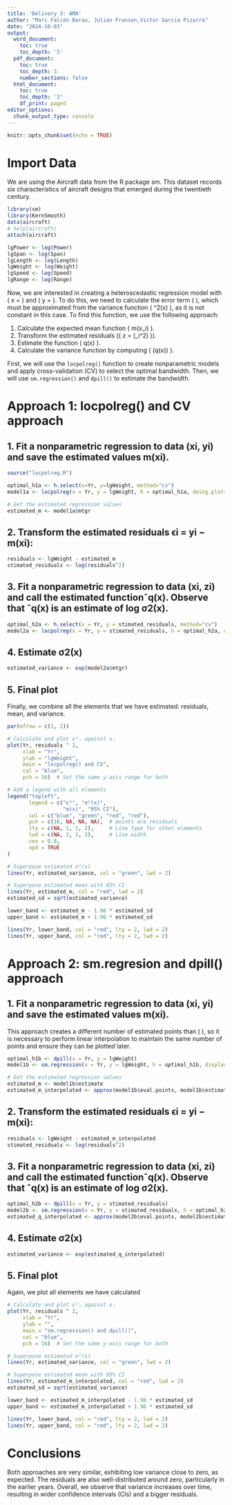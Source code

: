```yaml
---
title: 'Delivery 3: AMA'
author: "Marc Falcón Barau, Julian Fransen,Victor Garcia Pizarro"
date: "2024-10-03"
output:
  word_document:
    toc: true
    toc_depth: '3'
  pdf_document:
    toc: true
    toc_depth: 3
    number_sections: false
  html_document:
    toc: true
    toc_depth: '3'
    df_print: paged
editor_options:
  chunk_output_type: console
---
```


```r
knitr::opts_chunk$set(echo = TRUE)
```

# Import Data

We are using the Aircraft data from the R package sm. This dataset records six characteristics of aircraft designs that emerged during the twentieth century.

```r
library(sm)
library(KernSmooth)
data(aircraft)
# help(aircraft)
attach(aircraft)

lgPower <- log(Power)
lgSpan <- log(Span)
lgLength <- log(Length)
lgWeight <- log(Weight)
lgSpeed <- log(Speed)
lgRange <- log(Range)
```

Now, we are interested in creating a heteroscedastic regression model with \( x = \text{Yr} \) and \( y = \text{lgWeight} \). To do this, we need to calculate the error term \( \epsilon \), which must be approximated from the variance function \( \sigma^2(x) \), as it is not constant in this case. To find this function, we use the following approach:

1. Calculate the expected mean function \( m(x_i) \).
2. Transform the estimated residuals (\( z = \log(\epsilon_i^2) \)).
3. Estimate the function \( q(x) \).
4. Calculate the variance function by computing \( \exp(q(x)) \).

First, we will use the `locpolreg()` function to create nonparametric models and apply cross-validation (CV) to select the optimal bandwidth. Then, we will use `sm.regression()` and `dpill()` to estimate the bandwidth.

# Approach 1: locpolreg() and CV approach

## 1. Fit a nonparametric regression to data (xi, yi) and save the estimated values m(xi).

```r
source("locpolreg.R")

optimal_h1a <- h.select(x=Yr, y=lgWeight, method="cv")
model1a <- locpolreg(x = Yr, y = lgWeight, h = optimal_h1a, doing.plot=FALSE)

# Get the estimated regression values
estimated_m <- model1a$mtgr
```

## 2. Transform the estimated residuals ϵi = yi − m(xi):

```r
residuals <- lgWeight - estimated_m
stimated_residuals <- log(residuals^2) 
```

## 3. Fit a nonparametric regression to data (xi, zi) and call the estimated functionˆq(x). Observe that ˆq(x) is an estimate of log σ2(x).

```r
optimal_h2a <- h.select(x = Yr, y = stimated_residuals, method="cv")
model2a <- locpolreg(x = Yr, y = stimated_residuals, h = optimal_h2a, doing.plot=FALSE)
```

## 4. Estimate σ2(x)

```r
estimated_variance <- exp(model2a$mtgr)
```

## 5. Final plot
Finally, we combine all the elements that we have estimated: residuals, mean, and variance. 

```r
par(mfrow = c(1, 2))

# Calculate and plot ϵ²ᵢ against xᵢ
plot(Yr, residuals ^ 2, 
     xlab = "Yr", 
     ylab = "lgWeight", 
     main = "locpolreg() and CV",
     col = "blue", 
     pch = 16)  # Set the same y-axis range for both

# Add a legend with all elements 
legend("topleft", 
       legend = c("ϵ²", "σ²(x)", 
                  "m(x)", "95% CI"),
       col = c("blue", "green", "red", "red"),
       pch = c(16, NA, NA, NA),  # points are residuals
       lty = c(NA, 1, 1, 2),     # Line type for other elements
       lwd = c(NA, 2, 2, 2),     # Line width                
       cex = 0.8,
       xpd = TRUE
)     

# Superpose estimated σ²(x)
lines(Yr, estimated_variance, col = "green", lwd = 2) 

# Superpose estimated mean with 95% CI
lines(Yr, estimated_m, col = "red", lwd = 2)  
estimated_sd = sqrt(estimated_variance)

lower_band <- estimated_m - 1.96 * estimated_sd
upper_band <- estimated_m + 1.96 * estimated_sd

lines(Yr, lower_band, col = "red", lty = 2, lwd = 2)  
lines(Yr, upper_band, col = "red", lty = 2, lwd = 2)  
```

# Approach 2: sm.regresion and dpill() approach

## 1. Fit a nonparametric regression to data (xi, yi) and save the estimated values m(xi).

This approach creates a different number of estimated points than \( \text{Yr} \), so it is necessary to perform linear interpolation to maintain the same number of points and ensure they can be plotted later.

```r
optimal_h1b <- dpill(x = Yr, y = lgWeight)
model1b <- sm.regression(x = Yr, y = lgWeight, h = optimal_h1b, display="none")

# Get the estimated regression values
estimated_m <- model1b$estimate
estimated_m_interpolated <- approx(model1b$eval.points, model1b$estimate, xout = Yr)$y
```

## 2. Transform the estimated residuals ϵi = yi − m(xi):

```r
residuals <- lgWeight - estimated_m_interpolated
stimated_residuals <- log(residuals^2) 
```

## 3. Fit a nonparametric regression to data (xi, zi) and call the estimated functionˆq(x). Observe that ˆq(x) is an estimate of log σ2(x).

```r
optimal_h2b <- dpill(x = Yr, y = stimated_residuals)
model2b <- sm.regression(x = Yr, y = stimated_residuals, h = optimal_h2b, display="none")
estimated_q_interpolated <- approx(model2b$eval.points, model2b$estimate, xout = Yr)$y
```

## 4. Estimate σ2(x)

```r
estimated_variance <- exp(estimated_q_interpolated)
```

## 5. Final plot
Again, we plot all elements we have calculated

```r
# Calculate and plot ϵ²ᵢ against xᵢ
plot(Yr, residuals ^ 2, 
     xlab = "Yr", 
     ylab = "", 
     main = "sm.regression() and dpill()",
     col = "blue", 
     pch = 16)  # Set the same y-axis range for both

# Superpose estimated σ²(x)
lines(Yr, estimated_variance, col = "green", lwd = 2) 

# Superpose estimated mean with 95% CI
lines(Yr, estimated_m_interpolated, col = "red", lwd = 2)  
estimated_sd = sqrt(estimated_variance)

lower_band <- estimated_m_interpolated - 1.96 * estimated_sd
upper_band <- estimated_m_interpolated + 1.96 * estimated_sd

lines(Yr, lower_band, col = "red", lty = 2, lwd = 2)  
lines(Yr, upper_band, col = "red", lty = 2, lwd = 2)  
```

# Conclusions
Both approaches are very similar, exhibiting low variance close to zero, as expected. The residuals are also well-distributed around zero, particularly in the earlier years. Overall, we observe that variance increases over time, resulting in wider confidence intervals (CIs) and a bigger residuals.

